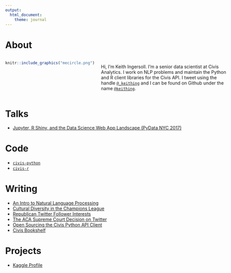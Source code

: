 ```yaml
---
output:
  html_document:
    theme: journal
---
```


<style>
body {
  max-width: 700px;
  margin: auto;
}   
</style>

About
=====

<div style='display: inline-flex'>
<div>
```r
knitr::include_graphics("mecircle.png")
```
</div>

<div style='padding: 10px 0 0 20px'>
Hi, I'm Keith Ingersoll.  I'm a senior data scientist at Civis Analytics.
I work on NLP problems and maintain the Python and R client libraries for
the Civis API.  I tweet using the handle
[`@_keithing`](https://twitter.com/_keithing) and I can be found on Github
under the name [`@keithing`](https://github.com/keithing).
</div>
</div>

Talks
=====

- [Jupyter, R Shiny, and the Data Science Web App Landscape (PyData NYC 2017)](https://www.youtube.com/watch?v=1DKklYElQbU)


Code
====

- [`civis-python`](https://github.com/civisanalytics/civis-python)
- [`civis-r`](https://github.com/civisanalytics/civis-r)


Writing
=======

- [An Intro to Natural Language Processing](https://medium.com/civis-analytics/an-intro-to-natural-language-processing-in-python-framing-text-classification-in-familiar-terms-33778d1aa3ca)
- [Cultural Diversity in the Champions League](http://content.iospress.com/articles/journal-of-sports-analytics/jsa52)
- [Republican Twitter Follower Interests](https://www.civisanalytics.com/blog/foreign-policy-guns-celebrities-and-reality-tv-an-analysis-of-republican-twitter-follower-interests/)
- [The ACA Supreme Court Decision on Twitter](https://www.civisanalytics.com/blog/the-healthcare-discussion-on-twitter-after-the-aca-decision-are-we-back-to-square-one/)
- [Open Sourcing the Civis Python API Client](https://www.civisanalytics.com/blog/open-sourcing-civis-api-client-python/)
- [Civis Bookshelf](https://www.civisanalytics.com/blog/civis-bookshelf-modeling-predict-sarcasm-emoji/)

Projects
========

- [Kaggle Profile](https://www.kaggle.com/keithing)
